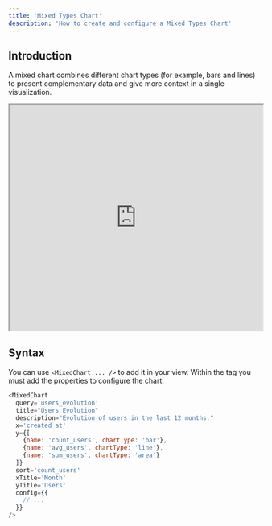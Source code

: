 ```yaml
---
title: 'Mixed Types Chart'
description: 'How to create and configure a Mixed Types Chart'
---
```


## Introduction
A mixed chart combines different chart types (for example, bars and lines) to present complementary data and give more context in a single visualization.

<iframe class="rounded-xl" src="http://localhost:3003/visualizations/mixed" width="100%" height="450"> </iframe>

## Syntax
You can use `<MixedChart ... />` to add it in your view. Within the tag you must add the properties to configure the chart.

``` js
<MixedChart
  query='users_evolution'
  title="Users Evolution"
  description="Evolution of users in the last 12 months."
  x='created_at'
  y={[
    {name: 'count_users', chartType: 'bar'},
    {name: 'avg_users', chartType: 'line'},
    {name: 'sum_users', chartType: 'area'}
  ]}
  sort='count_users'
  xTitle='Month'
  yTitle='Users'
  config={{
    // ...
  }}
/>
```

<CommonChartsDocs />
